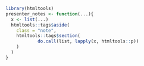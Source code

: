 ```r
library(htmltools)
presenter_notes <- function(...){
  x <- list(...)
  htmltools::tags$aside(
    class = "note",
    htmltools::tags$section(
            do.call(list, lapply(x, htmltools::p))
    )
  )
}
```